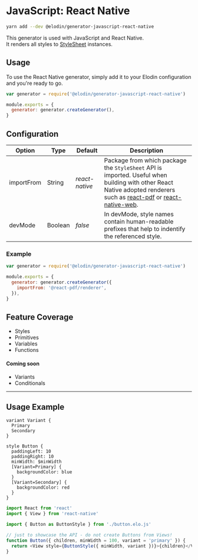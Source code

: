 

# JavaScript: React Native

```bash
yarn add --dev @elodin/generator-javascript-react-native
```

This generator is used with JavaScript and React Native.<br />
It renders all styles to [StyleSheet](https://facebook.github.io/react-native/docs/stylesheet) instances.

## Usage

To use the React Native generator, simply add it to your Elodin configuration and you're ready to go.

```javascript name=elodin.config.js
var generator = require('@elodin/generator-javascript-react-native')

module.exports = {
  generator: generator.createGenerator(),
}
```

## Configuration

| Option     | Type    | Default        | Description                                                                                                                                                                                                                                |
| ---------- | ------- | -------------- | ------------------------------------------------------------------------------------------------------------------------------------------------------------------------------------------------------------------------------------------ |
| importFrom | String  | _react-native_ | Package from which package the `StyleSheet` API is imported. Useful when building with other React Native adopted renderers such as [react-pdf](https://react-pdf.org) or [react-native-web](https://github.com/necolas/react-native-web). |
| devMode    | Boolean | _false_        | In devMode, style names contain human-readable prefixes that help to indentify the referenced style.                                                                                                                                       |

### Example

```javascript name=elodin.config.js
var generator = require('@elodin/generator-javascript-react-native')

module.exports = {
  generator: generator.createGenerator({
    importFrom: '@react-pdf/renderer',
  }),
}
```

## Feature Coverage

- Styles
- Primitives
- Variables
- Functions

#### Coming soon

- Variants
- Conditionals

---

## Usage Example

```elo name=button.elo
variant Variant {
  Primary
  Secondary
}

style Button {
  paddingLeft: 10
  paddingRight: 10
  minWidth: $minWidth
  [Variant=Primary] {
    backgroundColor: blue
  }
  [Variant=Secondary] {
    backgroundColor: red
  }
}
```

```javascript name=Button.js
import React from 'react'
import { View } from 'react-native'

import { Button as ButtonStyle } from './button.elo.js'

// just to showcase the API - do not create Buttons from Views!
function Button({ children, minWidth = 100, variant = 'primary' }) {
  return <View style={ButtonStyle({ minWidth, variant })}>{children}</View>
}
```
